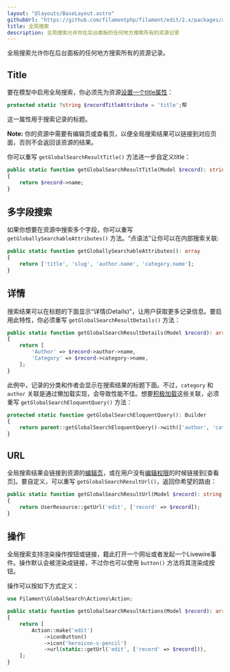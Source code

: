 ```yaml
---
layout: "@layouts/BaseLayout.astro"
githubUrl: "https://github.com/filamentphp/filament/edit/2.x/packages/admin/docs/02-resources/08-global-search.md"
title: 全局搜索
description: 全局搜索允许你在后台面板的任何地方搜索所有的资源记录
---
```


全局搜索允许你在后台面板的任何地方搜索所有的资源记录。

## Title

要在模型中启用全局搜索，你必须先为资源[设置一个title属性](#设置title属性)：

```php
protected static ?string $recordTitleAttribute = 'title';帮
```

这一属性用于搜索记录的标题。

**Note:** 你的资源中需要有编辑页或查看页，以便全局搜索结果可以链接到对应页面，否则不会返回该资源的结果。

你可以重写 `getGlobalSearchResultTitle()` 方法进一步自定义title：

```php
public static function getGlobalSearchResultTitle(Model $record): string
{
    return $record->name;
}
```

## 多字段搜索

如果你想要在资源中搜索多个字段，你可以重写 `getGloballySearchableAttributes()` 方法。“点语法”让你可以在内部搜索关联:

```php
public static function getGloballySearchableAttributes(): array
{
    return ['title', 'slug', 'author.name', 'category.name'];
}
```

## 详情

搜索结果可以在标题的下面显示“详情(Details)”，让用户获取更多记录信息。要启用此特性，你必须重写 `getGlobalSearchResultDetails()` 方法：

```php
public static function getGlobalSearchResultDetails(Model $record): array
{
    return [
        'Author' => $record->author->name,
        'Category' => $record->category->name,
    ];
}
```

此例中，记录的分类和作者会显示在搜索结果的标题下面。不过，`category` 和 `author` 关联是通过懒加载实现，会导致性能不佳。想要[积极加载](https://laravel.com/docs/eloquent-relationships#eager-loading)这些关联，必须重写 `getGlobalSearchEloquentQuery()` 方法：

```php
protected static function getGlobalSearchEloquentQuery(): Builder
{
    return parent::getGlobalSearchEloquentQuery()->with(['author', 'category']);
}
```

## URL

全局搜索结果会链接到资源的[编辑页](editing-records)，或在用户没有[编辑权限](editing-records#授权)的时候链接到[查看页]。要自定义，可以重写 `getGlobalSearchResultUrl()`，返回你希望的路由：

```php
public static function getGlobalSearchResultUrl(Model $record): string
{
    return UserResource::getUrl('edit', ['record' => $record]);
}
```

## 操作

全局搜索支持渲染操作按钮或链接，籍此打开一个网址或者发起一个Livewire事件。操作默认会被渲染成链接，不过你也可以使用 `button()` 方法将其渲染成按钮。

操作可以按如下方式定义：

```php
use Filament\GlobalSearch\Actions\Action;

public static function getGlobalSearchResultActions(Model $record): array
{
    return [
        Action::make('edit')
            ->iconButton()
            ->icon('heroicon-s-pencil')
            ->url(static::getUrl('edit', ['record' => $record])),
    ];
}
```
